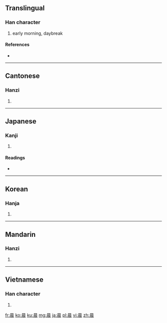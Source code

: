 ==Translingual==

===Han character===
{{Han char|rn=72|rad=日|as=07|sn=11|four=6023<sub>2</sub>|canj=日一一女 (AMMV)}}

# early morning, daybreak

====References====
* {{Han ref|kx=0496.120|dkj=13962|dj=0862.160|hdz=21512.030|uh=6668|ud=26216|bh=B1E1|bd=45537}}

----

==Cantonese==

===Hanzi===
{{yue-hanzi|jyut=|y=san4}}

# {{defn|Cantonese|sort=日07}}

----

==Japanese==

===Kanji===
{{ja-kanji|grade=|rs=日07}}

# {{defn|Japanese|sort=日07}}

====Readings====
* {{ja-readings|on=[[しん]] (shin)|kun=[[あした]] (ashita), [[とき]] (toki)}}

----

==Korean==

===Hanja===
{{ko-hanja|hangeul=신|eumhun=|rv=sin|mr=sin|y=sin}}

# {{defn|Korean|sort=日07}}

----

==Mandarin==

===Hanzi===
{{cmn-hanzi|pin=[[chén]] ([[chen2]])|wg=ch'en<sup>2</sup>}}

# {{defn|Mandarin|sort=日07}}

----

==Vietnamese==

===Han character===
{{vi-hantu|[[thần]]|rs=日07}}

# {{defn|Vietnamese|sort=日07}}

[[fr:晨]]
[[ko:晨]]
[[ku:晨]]
[[mg:晨]]
[[ja:晨]]
[[pl:晨]]
[[vi:晨]]
[[zh:晨]]